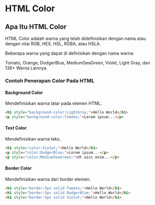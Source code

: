 # HTML Color

## Apa Itu HTML Color

HTML Color adalah warna yang telah didefinisikan dengan nama atau dengan nilai RGB, HEX, HSL, RGBA, atau HSLA.

Beberapa warna yang dapat di definisikan dengan nama warna:

Tomato, Orange, DodgerBlue, MediumSeaGreen, Violet, Light Gray, dan 136+ Warna Lainnya.

### Contoh Penerapan Color Pada HTML

#### Background Color

Mendefinisikan warna latar pada elemen HTML.

```HTML
<h1 style="background-color:LightGray;">Hello World</h1>
<p style="background-color:Tomato;">Lorem ipsum...</p>
```

#### Text Color

Mendefinisikan warna teks.

```HTML
<h1 style="color:Violet;">Hello World</h1>
<p style="color:DodgerBlue;">Lorem ipsum...</p>
<p style="color:MediumSeaGreen;">Ut wisi enim...</p>
```

#### Border Color

Mendefinisikan warna dari border elemen.

```HTML
<h1 style="border:5px solid Tomato;">Hello World</h1>
<h1 style="border:5px solid DodgerBlue;">Hello World</h1>
<h1 style="border:5px solid Violet;">Hello World</h1>
```
